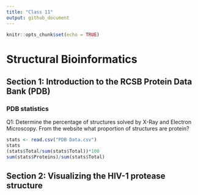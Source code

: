 ```yaml
---
title: "Class 11"
output: github_document
---
```


```r
knitr::opts_chunk$set(echo = TRUE)
```

# Structural Bioinformatics

## Section 1: Introduction to the RCSB Protein Data Bank (PDB)

### PDB statistics

Q1: Determine the percentage of structures solved by X-Ray and Electron Microscopy. From
the website what proportion of structures are protein?

```r
stats <- read.csv("PDB Data.csv")
stats
(stats$Total/sum(stats$Total))*100
sum(stats$Proteins)/sum(stats$Total)
```

## Section 2: Visualizing the HIV-1 protease structure